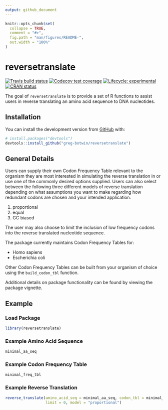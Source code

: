 ```yaml
---
output: github_document
---
```


<!-- README.md is generated from README.Rmd. Please edit that file -->

```r
knitr::opts_chunk$set(
  collapse = TRUE,
  comment = "#>",
  fig.path = "man/figures/README-",
  out.width = "100%"
)
```
# reversetranslate
<!-- badges: start -->
[![Travis build status](https://travis-ci.org/greg-botwin/reversetranslate.svg?branch=master)](https://travis-ci.org/greg-botwin/reversetranslate)
[![Codecov test coverage](https://codecov.io/gh/greg-botwin/reversetranslate/branch/master/graph/badge.svg)](https://codecov.io/gh/greg-botwin/reversetranslate?branch=master)
[![Lifecycle: experimental](https://img.shields.io/badge/lifecycle-experimental-orange.svg)](https://www.tidyverse.org/lifecycle/#experimental)
[![CRAN status](https://www.r-pkg.org/badges/version/reversetranslate)](https://cran.r-project.org/package=reversetranslate)
<!-- badges: end -->

The goal of `reversetranslate` is to provide a set of R functions to assist users in reverse translating an amino acid sequence to DNA nucleotides.


## Installation

You can install the development version from [GitHub](https://github.com/greg-botwin/reversetranslate) with:

``` r
# install.packages("devtools")
devtools::install_github("greg-botwin/reversetranslate")
```

## General Details
Users can supply their own Codon Frequency Table relevant to the organism they are most interested in simulating the reverse translation in or use one of the commonly desired options supplied. Users can also select between the following three different models of reverse translation depending on what assumptions you want to make regarding how redundant codons are chosen and your intended application. 

1. proportional
2. equal 
3. GC biased 

The user may also choose to limit the inclusion of low frequency codons into the reverse translated nucleotide sequence. 

 The package currently maintains Codon Frequency Tables for:  
 
- Homo sapiens
- Escherichia coli

Other Codon Frequency Tables can be built from your organism of choice using the `build_codon_tbl` function. 

Additional details on package functionality can be found by viewing the package vignette.

## Example
### Load Package
```r
library(reversetranslate)
```


### Example Amino Acid Sequence
```r
minimal_aa_seq
```

### Example Codon Frequency Table
```r
minimal_freq_tbl
```

### Example Reverse Translation
```r
reverse_translate(amino_acid_seq = minimal_aa_seq, codon_tbl = minimal_freq_tbl,
                  limit = 0, model = "proportional")
```

